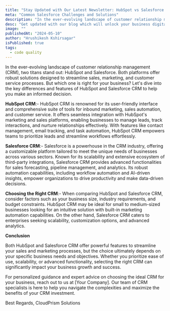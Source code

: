 ```yaml
---
title: "Stay Updated with Our Latest Newsletter: HubSpot vs Salesforce CRM"
meta: "Common Salesforce Challenges and Solutions"
description: "In the ever-evolving landscape of customer relationship management (CRM), two titans stand out: HubSpot and Salesforce. Both platforms offer robust solutions designed to streamline sales, marketing, and customer service processes. But which one is right for your business? Let's dive into the key differences and features of HubSpot and Salesforce CRM to help you make an informed decision."
desc: "Get updated with our blog which will unlock your business digital transformation with salesforce cloud."
image: ""
publishedAt: "2024-05-10"
author: "Hrushikesh Kshirsagar"
isPublished: true
tags:
  - code quality
---
```


In the ever-evolving landscape of customer relationship management (CRM), two titans stand out: HubSpot and Salesforce. Both platforms offer robust solutions designed to streamline sales, marketing, and customer service processes. But which one is right for your business? Let's dive into the key differences and features of HubSpot and Salesforce CRM to help you make an informed decision.

**HubSpot CRM**:- HubSpot CRM is renowned for its user-friendly interface and comprehensive suite of tools for inbound marketing, sales automation, and customer service. It offers seamless integration with HubSpot's marketing and sales platforms, enabling businesses to manage leads, track interactions, and nurture relationships effectively. With features like contact management, email tracking, and task automation, HubSpot CRM empowers teams to prioritize leads and streamline workflows effortlessly.

**Salesforce CRM**:- Salesforce is a powerhouse in the CRM industry, offering a customizable platform tailored to meet the unique needs of businesses across various sectors. Known for its scalability and extensive ecosystem of third-party integrations, Salesforce CRM provides advanced functionalities for sales forecasting, pipeline management, and analytics. Its robust automation capabilities, including workflow automation and AI-driven insights, empower organizations to drive productivity and make data-driven decisions.

**Choosing the Right CRM**:- When comparing HubSpot and Salesforce CRM, consider factors such as your business size, industry requirements, and budget constraints. HubSpot CRM may be ideal for small to medium-sized businesses looking for an intuitive solution with built-in marketing automation capabilities. On the other hand, Salesforce CRM caters to enterprises seeking scalability, customization options, and advanced analytics.

**Conclusion**

Both HubSpot and Salesforce CRM offer powerful features to streamline your sales and marketing processes, but the choice ultimately depends on your specific business needs and objectives. Whether you prioritize ease of use, scalability, or advanced functionality, selecting the right CRM can significantly impact your business growth and success.

For personalized guidance and expert advice on choosing the ideal CRM for your business, reach out to us at [Your Company]. Our team of CRM specialists is here to help you navigate the complexities and maximize the benefits of your CRM investment.

Best Regards,
CloudPrism Solutions
